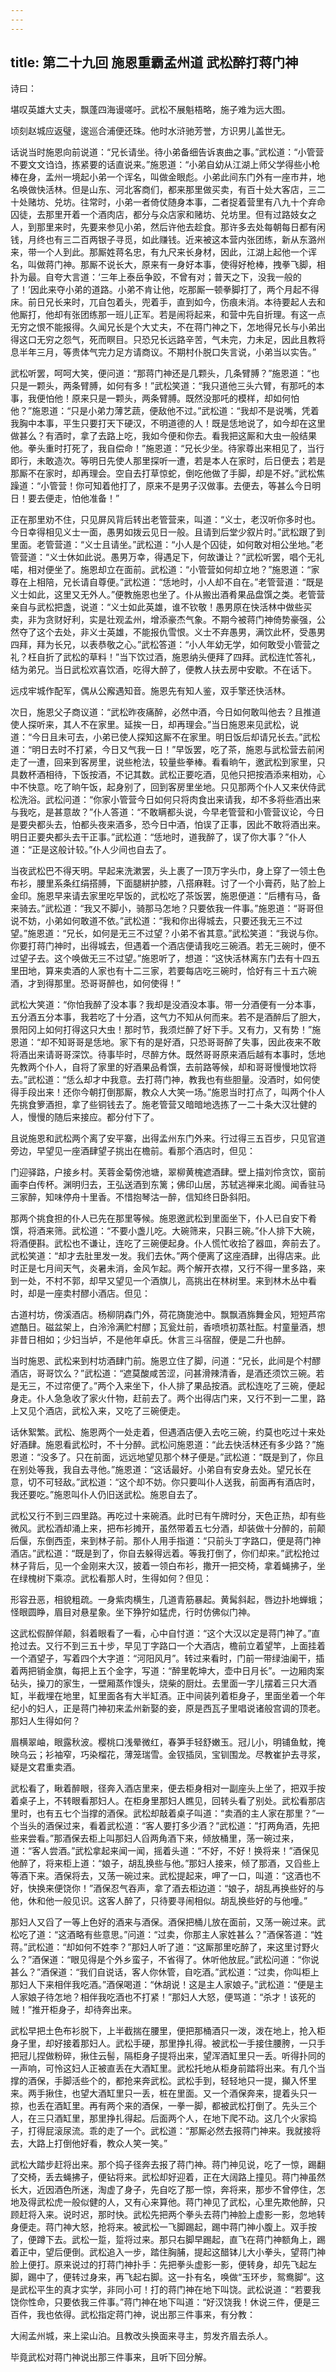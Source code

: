 ```yaml
---
---
---
```

title: 第二十九回 施恩重霸孟州道 武松醉打蒋门神
---

诗曰：

堪叹英雄大丈夫，飘蓬四海谩嗟吁。武松不展魁梧略，施子难为远大图。

顷刻赵城应返璧，逡巡合浦便还珠。他时水浒驰芳誉，方识男儿盖世无。

话说当时施恩向前说道：“兄长请坐。待小弟备细告诉衷曲之事。”武松道：“小管营不要文文诌诌，拣紧要的话直说来。”施恩道：“小弟自幼从江湖上师父学得些小枪棒在身，孟州一境起小弟一个诨名，叫做金眼彪。小弟此间东门外有一座市井，地名唤做快活林。但是山东、河北客商们，都来那里做买卖，有百十处大客店，三二十处赌坊、兑坊。往常时，小弟一者倚仗随身本事，二者捉着营里有八九十个弃命囚徒，去那里开着一个酒肉店，都分与众店家和赌坊、兑坊里。但有过路妓女之人，到那里来时，先要来参见小弟，然后许他去趁食。那许多去处每朝每日都有闲钱，月终也有三二百两银子寻觅，如此赚钱。近来被这本营内张团练，新从东潞州来，带一个人到此。那厮姓蒋名忠，有九尺来长身材，因此，江湖上起他一个诨名，叫做蒋门神。那厮不说长大，原来有一身好本事，使得好枪棒，拽拳飞脚，相扑为最。自夸大言道：‘三年上泰岳争跤，不曾有对；普天之下，没我一般的了！’因此来夺小弟的道路。小弟不肯让他，吃那厮一顿拳脚打了，两个月起不得床。前日兄长来时，兀自包着头，兜着手，直到如今，伤痕未消。本待要起人去和他厮打，他却有张团练那一班儿正军。若是闹将起来，和营中先自折理。有这一点无穷之恨不能报得。久闻兄长是个大丈夫，不在蒋门神之下，怎地得兄长与小弟出得这口无穷之怨气，死而瞑目。只恐兄长远路辛苦，气未完，力未足，因此且教将息半年三月，等贵体气完力足方请商议。不期村仆脱口失言说，小弟当以实告。”

武松听罢，呵呵大笑，便问道：“那蒋门神还是几颗头，几条臂膊？”施恩道：“也只是一颗头，两条臂膊，如何有多！”武松笑道：“我只道他三头六臂，有那吒的本事，我便怕他！原来只是一颗头，两条臂膊。既然没那吒的模样，却如何怕他？”施恩道：“只是小弟力薄艺蔬，便敌他不过。”武松道：“我却不是说嘴，凭着我胸中本事，平生只要打天下硬汉，不明道德的人！既是恁地说了，如今却在这里做甚么？有酒时，拿了去路上吃，我如今便和你去。看我把这厮和大虫一般结果他。拳头重时打死了，我自偿命！”施恩道：“兄长少坐。待家尊出来相见了，当行即行，未敢造次。等明日先使人那里探听一遭，若是本人在家时，后日便去；若是那厮不在家时，却再理会。空自去打草惊蛇，倒吃他做了手脚，却是不好。”武松焦躁道：“小管营！你可知着他打了，原来不是男子汉做事。去便去，等甚么今日明日！要去便走，怕他准备！”

正在那里劝不住，只见屏风背后转出老管营来，叫道：“义士，老汉听你多时也。今日幸得相见义士一面，愚男如拨云见日一般。且请到后堂少叙片时。”武松跟了到里面。老管营道：“义士且请坐。”武松道：“小人是个囚徒，如何敢对相公坐地。”老管营道：“义士休如此说。愚男万幸，得遇足下，何故谦让？”武松听罢，唱个无礼喏，相对便坐了。施恩却立在面前。武松道：“小管营如何却立地？”施恩道：“家尊在上相陪，兄长请自尊便。”武松道：“恁地时，小人却不自在。”老管营道：“既是义士如此，这里又无外人。”便教施恩也坐了。仆从搬出酒肴果品盘馔之类。老管营亲自与武松把盏，说道：“义士如此英雄，谁不钦敬！愚男原在快活林中做些买卖，非为贪财好利，实是壮观孟州，增添豪杰气象。不期今被蒋门神倚势豪强，公然夺了这个去处，非义士英雄，不能报仇雪恨。义士不弃愚男，满饮此杯，受愚男四拜，拜为长兄，以表恭敬之心。”武松答道：“小人年幼无学，如何敢受小管营之礼？枉自折了武松的草料！”当下饮过酒，施恩纳头便拜了四拜。武松连忙答礼，结为弟兄。当日武松欢喜饮酒，吃得大醉了，便教人扶去房中安歇。不在话下。

远戍牢城作配军，偶从公廨遇知音。施恩先有知人鉴，双手擎还快活林。

次日，施恩父子商议道：“武松昨夜痛醉，必然中酒，今日如何敢叫他去？且推道使人探听来，其人不在家里。延挨一日，却再理会。”当日施恩来见武松，说道：“今日且未可去，小弟已使人探知这厮不在家里。明日饭后却请兄长去。”武松道：“明日去时不打紧，今日又气我一日！”早饭罢，吃了茶，施恩与武松营去前闲走了一遭，回来到客房里，说些枪法，较量些拳棒。看看晌午，邀武松到家里，只具数杯酒相待，下饭按酒，不记其数。武松正要吃酒，见他只把按酒添来相劝，心中不快意。吃了晌午饭，起身别了，回到客房里坐地。只见那两个仆人又来伏侍武松洗浴。武松问道：“你家小管营今日如何只将肉食出来请我，却不多将些酒出来与我吃，是甚意故？”仆人答道：“不敢瞒都头说，今早老管营和小管营议论，今日是要央都头去，怕都头夜来酒多，恐今日中酒，怕误了正事，因此不敢将酒出来。明日正要央都头去干正事。”武松道：“恁地时，道我醉了，误了你大事？”仆人道：“正是这般计较。”仆人少间也自去了。

当夜武松巴不得天明。早起来洗漱罢，头上裹了一顶万字头巾，身上穿了一领土色布衫，腰里系条红绢搭膊，下面腿絣护膝，八搭麻鞋。讨了一个小膏药，贴了脸上金印。施恩早来请去家里吃早饭的，武松吃了茶饭罢，施恩便道：“后槽有马，备来骑去。”武松道：“我又不脚小，骑那马怎地？只要依我一件事。”施恩道：“哥哥但说不妨，小弟如何敢道不依。”武松道：“我和你出得城去，只要还我无三不过望。”施恩道：“兄长，如何是无三不过望？小弟不省其意。”武松笑道：“我说与你。你要打蒋门神时，出得城去，但遇着一个酒店便请我吃三碗酒。若无三碗时，便不过望子去。这个唤做无三不过望。”施恩听了，想道：“这快活林离东门去有十四五里田地，算来卖酒的人家也有十二三家，若要每店吃三碗时，恰好有三十五六碗酒，才到得那里。恐哥哥醉也，如何使得！”

武松大笑道：“你怕我醉了没本事？我却是没酒没本事。带一分酒便有一分本事，五分酒五分本事，我若吃了十分酒，这气力不知从何而来。若不是酒醉后了胆大，景阳冈上如何打得这只大虫！那时节，我须烂醉了好下手。又有力，又有势！”施恩道：“却不知哥哥是恁地。家下有的是好酒，只恐哥哥醉了失事，因此夜来不敢将酒出来请哥哥深饮。待事毕时，尽醉方休。既然哥哥原来酒后越有本事时，恁地先教两个仆人，自将了家里的好酒果品肴馔，去前路等候，却和哥哥慢慢地饮将去。”武松道：“恁么却才中我意。去打蒋门神，教我也有些胆量。没酒时，如何使得手段出来！还你今朝打倒那厮，教众人大笑一场。”施恩当时打点了，叫两个仆人先挑食箩酒担，拿了些铜钱去了。施老管营又暗暗地选拣了一二十条大汉壮健的人，慢慢的随后来接应。都分付下了。

且说施恩和武松两个离了安平寨，出得孟州东门外来。行过得三五百步，只见官道旁边，早望见一座酒肆望子挑出在檐前。看那个酒店时，但见：

门迎驿路，户接乡村。芙蓉金菊傍池塘，翠柳黄槐遮酒肆。壁上描刘伶贪饮，窗前画李白传杯。渊明归去，王弘送酒到东篱；佛印山居，苏轼逃禅来北阁。闻香驻马三家醉，知味停舟十里香。不惜抱琴沽一醉，信知终日卧斜阳。

那两个挑食担的仆人已先在那里等候。施恩邀武松到里面坐下，仆人已自安下肴馔，将酒来筛。武松道：“不要小盏儿吃。大碗筛来，只斟三碗。”仆人排下大碗，将酒便斟。武松也不谦让，连吃了三碗便起身。仆人慌忙收拾了器皿，奔前去了。武松笑道：“却才去肚里发一发。我们去休。”两个便离了这座酒肆，出得店来。此时正是七月间天气，炎暑未消，金风乍起。两个解开衣襟，又行不得一里多路，来到一处，不村不郭，却早又望见一个酒旗儿，高挑出在林树里。来到林木丛中看时，却是一座卖村醪小酒店。但见：

古道村坊，傍溪酒店。杨柳阴森门外，荷花旖旎池中。飘飘酒旆舞金风，短短芦帘遮酷日。磁盆架上，白泠泠满贮村醪；瓦瓮灶前，香喷喷初蒸社酝。村童量酒，想非昔日相如；少妇当垆，不是他年卓氏。休言三斗宿酲，便是二升也醉。

当时施恩、武松来到村坊酒肆门前。施恩立住了脚，问道：“兄长，此间是个村醪酒店，哥哥饮么？”武松道：“遮莫酸咸苦涩，问甚滑辣清香，是酒还须饮三碗。若是无三，不过帘便了。”两个入来坐下，仆人排了果品按酒。武松连吃了三碗，便起身走。仆人急急收了家火什物，赶前去了。两个出得店门来，又行不到一二里，路上又见个酒店，武松入来，又吃了三碗便走。

话休絮繁。武松、施恩两个一处走着，但遇酒店便入去吃三碗，约莫也吃过十来处好酒肆。施恩看武松时，不十分醉。武松问施恩道：“此去快活林还有多少路？”施恩道：“没多了。只在前面，远远地望见那个林子便是。”武松道：“既是到了，你且在别处等我，我自去寻他。”施恩道：“这话最好。小弟自有安身去处。望兄长在意，切不可轻敌。”武松道：“这个却不妨。你只要叫仆人送我，前面再有酒店时，我还要吃。”施恩叫仆人仍旧送武松。施恩自去了。

武松又行不到三四里路。再吃过十来碗酒。此时已有午牌时分，天色正热，却有些微风。武松酒却涌上来，把布衫摊开，虽然带着五七分酒，却装做十分醉的，前颠后偃，东倒西歪，来到林子前。那仆人用手指道：“只前头丁字路口，便是蒋门神酒店。”武松道：“既是到了，你自去躲得远着。等我打倒了，你们却来。”武松抢过林子背后，见一个金刚来大汉，披着一领白布衫，撒开一把交椅，拿着蝇拂子，坐在绿槐树下乘凉。武松看那人时，生得如何？但见：

形容丑恶，相貌粗疏。一身紫肉横生，几道青筋暴起。黄髯斜起，唇边扑地蝉蛾；怪眼圆睁，眉目对悬星象。坐下狰狞如猛虎，行时仿佛似门神。

这武松假醉佯颠，斜着眼看了一看，心中自忖道：“这个大汉以定是蒋门神了。”直抢过去。又行不到三五十步，早见丁字路口一个大酒店，檐前立着望竿，上面挂着一个酒望子，写着四个大字道：“河阳风月”。转过来看时，门前一带绿油阑干，插着两把销金旗，每把上五个金字，写道：“醉里乾坤大，壶中日月长”。一边厢肉案砧头，操刀的家生，一壁厢蒸作馒头，烧柴的厨灶。去里面一字儿摆着三只大酒缸，半截埋在地里，缸里面各有大半缸酒。正中间装列着柜身子，里面坐着一个年纪小的妇人，正是蒋门神初来孟州新娶的妾，原是西瓦子里唱说诸般宫调的顶老。那妇人生得如何？

眉横翠岫，眼露秋波。樱桃口浅晕微红，春笋手轻舒嫩玉。冠儿小，明铺鱼魫，掩映乌云；衫袖窄，巧染榴花，薄笼瑞雪。金钗插凤，宝钏围龙。尽教崔护去寻浆，疑是文君重卖酒。

武松看了，瞅着醉眼，径奔入酒店里来，便去柜身相对一副座头上坐了，把双手按着桌子上，不转眼看那妇人。在柜身里那妇人瞧见，回转头看了别处。武松看那店里时，也有五七个当撑的酒保。武松却敲着桌子叫道：“卖酒的主人家在那里？”一个当头的酒保过来，看着武松道：“客人要打多少酒？”武松道：”打两角酒，先把些来尝看。”那酒保去柜上叫那妇人舀两角酒下来，倾放桶里，荡一碗过来，道：“客人尝酒。”武松拿起来闻一闻，摇着头道：“不好，不好！换将来！”酒保见他醉了，将来柜上道：“娘子，胡乱换些与他。”那妇人接来，倾了那酒，又舀些上等酒下来。酒保将去，又荡一碗过来。武松提起来，呷了一口，叫道：“这酒也不好，快换来便饶你！”酒保忍气吞声，拿了酒去柜边道：“娘子，胡乱再换些好的与他，休和他一般见识。这客人醉了，只待要寻闹相似。胡乱换些好的与他噇。”

那妇人又舀了一等上色好的酒来与酒保。酒保把桶儿放在面前，又荡一碗过来。武松吃了道：“这酒略有些意思。”问道：“过卖，你那主人家姓甚么？”酒保答道：“姓蒋。”武松道：“却如何不姓李？”那妇人听了道：“这厮那里吃醉了，来这里讨野火么？”酒保道：“眼见得是个外乡蛮子，不省得了。休听他放屁。”武松问道：“你说甚么？”酒保道：“我们自说话，客人你休管，自吃酒。”武松道：“过卖，你叫柜上那妇人下来相伴我吃酒。”酒保喝道：“休胡说！这是主人家娘子。”武松道：“便是主人家娘子待怎地？相伴我吃酒也不打紧！”那妇人大怒，便骂道：“杀才！该死的贼！”推开柜身子，却待奔出来。

武松早把土色布衫脱下，上半截揣在腰里，便把那桶酒只一泼，泼在地上，抢入柜身子里，却好接着那妇人。武松手硬，那里挣扎得。被武松一手接住腰胯，一只手把冠儿捏做粉碎，揪住云髻，隔柜身子提将出来，望浑酒缸里只一丢。听得扑同的一声响，可怜这妇人正被直丢在大酒缸里。武松托地从柜身前踏将出来。有几个当撑的酒保，手脚活些个的，都抢来奔武松。武松手到，轻轻地只一提，攧入怀里来。两手揪住，也望大酒缸里只一丢，桩在里面。又一个酒保奔来，提着头只一掠，也丢在酒缸里。再有两个来的酒保，一拳一脚，都被武松打倒了。先头三个人，在三只酒缸里，那里挣扎得起。后面两个人，在地下爬不动。这几个火家捣子，打得屁滚尿流。乖的走了一个。武松道：“那厮必然去报蒋门神来。我就接将去，大路上打倒他好看，教众人笑一笑。”

武松大踏步赶将出来。那个捣子径奔去报了蒋门神。蒋门神见说，吃了一惊，踢翻了交椅，丢去蝇拂子，便钻将来。武松却好迎着，正在大阔路上撞见。蒋门神虽然长大，近因酒色所迷，淘虚了身子，先自吃了那一惊，奔将来，那步不曾停住，怎地及得武松虎一般似健的人，又有心来算他。蒋门神见了武松，心里先欺他醉，只顾赶将入来。说时迟，那时快。武松先把两个拳头去蒋门神脸上虚影一影，忽地转身便走。蒋门神大怒，抢将来。被武松一飞脚踢起，踢中蒋门神小腹上。双手按了，便蹲下去。武松一踅，踅将过来。那只右脚早踢起，直飞在蒋门神额角上，踢着正中，望后便倒。武松追入一步，踏住胸脯，提起这醋钵儿大小拳头，望蒋门神脸上便打。原来说过的打蒋门神扑手：先把拳头虚影一影，便转身，却先飞起左脚，踢中了，便转过身来，再飞起右脚。这一扑有名，唤做“玉环步，鸳鸯脚”。这是武松平生的真才实学，非同小可！打的蒋门神在地下叫饶。武松说道：“若要我饶你性命，只要依我三件事。”蒋门神在地下叫道：“好汉饶我！休说三件，便是三百件，我也依得。武松指定蒋门神，说出那三件事来，有分教：

大闹孟州城，来上梁山泊。且教改头换面来寻主，剪发齐眉去杀人。

毕竟武松对蒋门神说出那三件事来，且听下回分解。